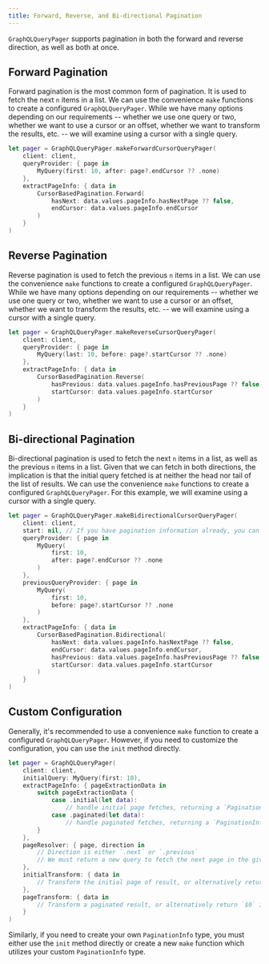```yaml
---
title: Forward, Reverse, and Bi-directional Pagination
---
```


`GraphQLQueryPager` supports pagination in both the forward and reverse direction, as well as both at once. 

## Forward Pagination

Forward pagination is the most common form of pagination. It is used to fetch the next `n` items in a list. We can use the convenience `make` functions to create a configured `GraphQLQueryPager`. While we have many options depending on our requirements -- whether we use one query or two, whether we want to use a cursor or an offset, whether we want to transform the results, etc. -- we will examine using a cursor with a single query.

```swift
let pager = GraphQLQueryPager.makeForwardCursorQueryPager(
    client: client,
    queryProvider: { page in
        MyQuery(first: 10, after: page?.endCursor ?? .none)
    },
    extractPageInfo: { data in
        CursorBasedPagination.Forward(
            hasNext: data.values.pageInfo.hasNextPage ?? false,
            endCursor: data.values.pageInfo.endCursor
        )
    }
)
```

## Reverse Pagination

Reverse pagination is used to fetch the previous `n` items in a list. We can use the convenience `make` functions to create a configured `GraphQLQueryPager`. While we have many options depending on our requirements -- whether we use one query or two, whether we want to use a cursor or an offset, whether we want to transform the results, etc. -- we will examine using a cursor with a single query.

```swift
let pager = GraphQLQueryPager.makeReverseCursorQueryPager(
    client: client,
    queryProvider: { page in
        MyQuery(last: 10, before: page?.startCursor ?? .none)
    },
    extractPageInfo: { data in
        CursorBasedPagination.Reverse(
            hasPrevious: data.values.pageInfo.hasPreviousPage ?? false,
            startCursor: data.values.pageInfo.startCursor
        )
    }
)
```

## Bi-directional Pagination

Bi-directional pagination is used to fetch the next `n` items in a list, as well as the previous `n` items in a list. Given that we can fetch in both directions, the implication is that the initial query fetched is at neither the head nor tail of the list of results. We can use the convenience `make` functions to create a configured `GraphQLQueryPager`. For this example, we will examine using a cursor with a single query.

```swift
let pager = GraphQLQueryPager.makeBidirectionalCursorQueryPager(
    client: client,
    start: nil, // If you have pagination information already, you can supply it for the initial page here. Otherwise, it will use the `nil` case of the `queryProvider`
    queryProvider: { page in
        MyQuery(
            first: 10, 
            after: page?.endCursor ?? .none
        )
    },
    previousQueryProvider: { page in 
        MyQuery(
            first: 10, 
            before: page?.startCursor ?? .none
        )
    },
    extractPageInfo: { data in
        CursorBasedPagination.Bidirectional(
            hasNext: data.values.pageInfo.hasNextPage ?? false,
            endCursor: data.values.pageInfo.endCursor,
            hasPrevious: data.values.pageInfo.hasPreviousPage ?? false,
            startCursor: data.values.pageInfo.startCursor
        )
    }
)
```

## Custom Configuration

Generally, it's recommended to use a convenience `make` function to create a configured `GraphQLQueryPager`. However, if you need to customize the configuration, you can use the `init` method directly. 

```swift
let pager = GraphQLQueryPager(
    client: client,
    initialQuery: MyQuery(first: 10),
    extractPageInfo: { pageExtractionData in 
        switch pageExtractionData {
            case .initial(let data):
                // handle initial page fetches, returning a `PaginationInfo` of some type -- such as CursorBasedPagination.Forward. 
            case .paginated(let data):
                // handle paginated fetches, returning a `PaginationInfo` of some type -- such as CursorBasedPagination.Forward. 
        }
    },
    pageResolver: { page, direction in
        // Direction is either `.next` or `.previous`
        // We must return a new query to fetch the next page in the given direction, or alternatively return `nil` if a given direction is invalid. 
    },
    initialTransform: { data in 
        // Transform the initial page of result, or alternatively return `$0` if no transformation is needed.
    },
    pageTransform: { data in
        // Transform a paginated result, or alternatively return `$0` if no transformation is needed.
    }
)
```

Similarly, if you need to create your own `PaginationInfo` type, you must either use the `init` method directly or create a new `make` function which utilizes your custom `PaginationInfo` type.
